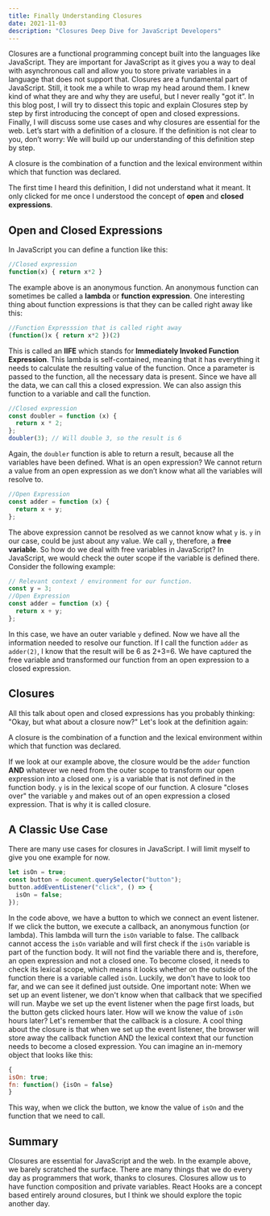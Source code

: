 ```yaml
---
title: Finally Understanding Closures
date: 2021-11-03
description: "Closures Deep Dive for JavaScript Developers"
---
```


Closures are a functional programming concept built into the languages like JavaScript. They are important for JavaScript as it gives you a way to deal with asynchronous call and allow you to store private variables in a language that does not support that.
Closures are a fundamental part of JavaScript. Still, it took me a while to wrap my head around them. I knew kind of what they are and why they are useful, but I never really "got it”. In this blog post, I will try to dissect this topic and explain Closures step by step by first introducing the concept of open and closed expressions. Finally, I will discuss some use cases and why closures are essential for the web.
Let’s start with a definition of a closure. If the definition is not clear to you, don’t worry: We will build up our understanding of this definition step by step.

<Quote>
  A closure is the combination of a function and the lexical environment within
  which that function was declared.
</Quote>

The first time I heard this definition, I did not understand what it meant. It only clicked for me once I understood the concept of **open** and **closed expressions**.

## Open and Closed Expressions

In JavaScript you can define a function like this:

```js
//Closed expression
function(x) { return x*2 }
```

The example above is an anonymous function. An anonymous function can sometimes be called a **lambda** or **function expression**.
One interesting thing about function expressions is that they can be called right away like this:

```js
//Function Expresssion that is called right away
(function()x { return x*2 })(2)
```

This is called an **IIFE** which stands for **Immediately Invoked Function Expression**.
This lambda is self-contained, meaning that it has everything it needs to calculate the resulting value of the function. Once a parameter is passed to the function, all the necessary data is present. Since we have all the data, we can call this a closed expression. We can also assign this function to a variable and call the function.

```js
//Closed expression
const doubler = function (x) {
  return x * 2;
};
doubler(3); // Will double 3, so the result is 6
```

Again, the `doubler` function is able to return a result, because all the variables have been defined. What is an open expression? We cannot return a value from an open expression as we don’t know what all the variables will resolve to.

```js
//Open Expression
const adder = function (x) {
  return x + y;
};
```

The above expression cannot be resolved as we cannot know what `y` is. `y` in our case, could be just about any value. We call `y`, therefore, a **free variable**. So how do we deal with free variables in JavaScript? In JavaScript, we would check the outer scope if the variable is defined there. Consider the following example:

```js
// Relevant context / environment for our function.
const y = 3;
//Open Expression
const adder = function (x) {
  return x + y;
};
```

In this case, we have an outer variable `y` defined. Now we have all the information needed to resolve our function. If I call the function `adder` as `adder(2)`, I know that the result will be 6 as 2+3=6. We have captured the free variable and transformed our function from an open expression to a closed expression.

## Closures

All this talk about open and closed expressions has you probably thinking: "Okay, but what about a closure now?" Let's look at the definition again:

<Quote>
  A closure is the combination of a function and the lexical environment within
  which that function was declared.
</Quote>

If we look at our example above, the closure would be the `adder` function **AND** whatever we need from the outer scope to transform our open expression into a closed one. `y` is a variable that is not defined in the function body. `y` is in the lexical scope of our function.
A closure "closes over" the variable `y` and makes out of an open expression a closed expression. That is why it is called closure.

## A Classic Use Case

There are many use cases for closures in JavaScript. I will limit myself to give you one example for now.

```js
let isOn = true;
const button = document.querySelector("button");
button.addEventListener("click", () => {
  isOn = false;
});
```

In the code above, we have a button to which we connect an event listener. If we click the button, we execute a callback, an anonymous function (or lambda). This lambda will turn the `isOn` variable to false. The callback cannot access the `isOn` variable and will first check if the `isOn` variable is part of the function body. It will not find the variable there and is, therefore, an open expression and not a closed one. To become closed, it needs to check its lexical scope, which means it looks whether on the outside of the function there is a variable called `isOn`. Luckily, we don't have to look too far, and we can see it defined just outside.
One important note: When we set up an event listener, we don't know when that callback that we specified will run. Maybe we set up the event listener when the page first loads, but the button gets clicked hours later. How will we know the value of `isOn` hours later? Let's remember that the callback is a closure.
A cool thing about the closure is that when we set up the event listener, the browser will store away the callback function AND the lexical context that our function needs to become a closed expression. You can imagine an in-memory object that looks like this:

```js
{
isOn: true;
fn: function() {isOn = false}
}
```

This way, when we click the button, we know the value of `isOn` and the function that we need to call.

## Summary

Closures are essential for JavaScript and the web. In the example above, we barely scratched the surface. There are many things that we do every day as programmers that work, thanks to closures. Closures allow us to have function composition and private variables. React Hooks are a concept based entirely around closures, but I think we should explore the topic another day.
